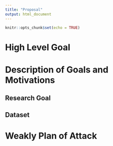 ```yaml
---
title: "Proposal"
output: html_document
---
```


```r
knitr::opts_chunk$set(echo = TRUE)
```

# High Level Goal


# Description of Goals and Motivations

## Research Goal 

## Dataset


# Weakly Plan of Attack